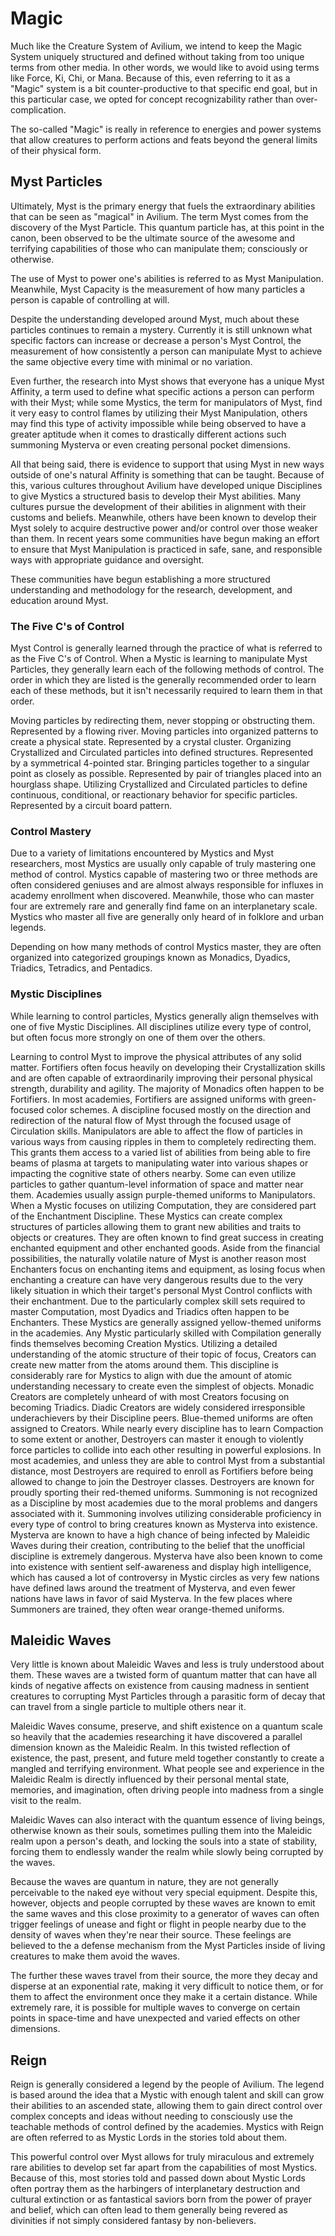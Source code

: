 
# Magic

Much like the Creature System of Avilium, we intend to keep the Magic System uniquely structured and defined without taking from too unique terms from other media. In other words, we would like to avoid using terms like Force, Ki, Chi, or Mana. Because of this, even referring to it as a "Magic" system is a bit counter-productive to that specific end goal, but in this particular case, we opted for concept recognizability rather than over-complication. 

The so-called "Magic" is really in reference to energies and power systems that allow creatures to perform actions and feats beyond the general limits of their physical form.

## Myst Particles
Ultimately, Myst is the primary energy that fuels the extraordinary abilities that can be seen as "magical" in Avilium. The term Myst comes from the discovery of the Myst Particle. This quantum particle has, at this point in the canon, been observed to be the ultimate source of the awesome and terrifying capabilities of those who can manipulate them; consciously or otherwise. 

The use of Myst to power one's abilities is referred to as Myst Manipulation. Meanwhile, Myst Capacity is the measurement of how many particles a person is capable of controlling at will. 

Despite the understanding developed around Myst, much about these particles continues to remain a mystery. Currently it is still unknown what specific factors can increase or decrease a person's Myst Control, the measurement of how consistently a person can manipulate Myst to achieve the same objective every time with minimal or no variation. 

Even further, the research into Myst shows that everyone has a unique Myst Affinity, a term used to define what specific actions a person can perform with their Myst; while some Mystics, the term for manipulators of Myst, find it very easy to control flames by utilizing their Myst Manipulation, others may find this type of activity impossible while being observed to have a greater aptitude when it comes to drastically different actions such summoning Mysterva or even creating personal pocket dimensions.

All that being said, there is evidence to support that using Myst in new ways outside of one's natural Affinity is something that can be taught. Because of this, various cultures throughout Avilium have developed unique Disciplines to give Mystics a structured basis to develop their Myst abilities. Many cultures pursue the development of their abilities in alignment with their customs and beliefs. Meanwhile, others have been known to develop their Myst solely to acquire destructive power and/or control over those weaker than them. In recent years some communities have begun making an effort to ensure that Myst Manipulation is practiced in safe, sane, and responsible ways with appropriate guidance and oversight.

These communities have begun establishing a more structured understanding and methodology for the research, development, and education around Myst.

### The Five C's of Control
Myst Control is generally learned through the practice of what is referred to as the Five C's of Control. When a Mystic is learning to manipulate Myst Particles, they generally learn each of the following methods of control. The order in which they are listed is the generally recommended order to learn each of these methods, but it isn't necessarily required to learn them in that order.

<Tabs>
  <TabItem value="circulation" label="Circulation" default>Moving particles by redirecting them, never stopping or obstructing them. Represented by a flowing river.</TabItem>
  <TabItem value="crystallization" label="Crystallization">Moving particles into organized patterns to create a physical state. Represented by a crystal cluster.</TabItem>
  <TabItem value="compilation" label="Compilation">Organizing Crystallized and Circulated particles into defined structures. Represented by a symmetrical 4-pointed star.</TabItem>
  <TabItem value="compaction" label="Compaction">Bringing particles together to a singular point as closely as possible. Represented by pair of triangles placed into an hourglass shape.</TabItem>
  <TabItem value="computation" label="Computation">Utilizing Crystallized and Circulated particles to define continuous, conditional, or reactionary behavior for specific particles. Represented by a circuit board pattern.</TabItem>
</Tabs>

### Control Mastery

Due to a variety of limitations encountered by Mystics and Myst researchers, most Mystics are usually only capable of truly mastering one method of control. Mystics capable of mastering two or three methods are often considered geniuses and are almost always responsible for influxes in academy enrollment when discovered. Meanwhile, those who can master four are extremely rare and generally find fame on an interplanetary scale. Mystics who master all five are generally only heard of in folklore and urban legends.

Depending on how many methods of control Mystics master, they are often organized into categorized groupings known as Monadics, Dyadics, Triadics, Tetradics, and Pentadics.

### Mystic Disciplines

While learning to control particles, Mystics generally align themselves with one of five Mystic Disciplines. All disciplines utilize every type of control, but often focus more strongly on one of them over the others. 

<Tabs>
  <TabItem value="fortification" label="Fortification" default>
Learning to control Myst to improve the physical attributes of any solid matter. Fortifiers often focus heavily on developing their Crystallization skills and are often capable of extraordinarily improving their personal physical strength, durability and agility. The majority of Monadics often happen to be Fortifiers. In most academies, Fortifiers are assigned uniforms with green-focused color schemes. 
  </TabItem>
  <TabItem value="manipulation" label="Manipulation">
A discipline focused mostly on the direction and redirection of the natural flow of Myst through the focused usage of Circulation skills. Manipulators are able to affect the flow of particles in various ways from causing ripples in them to completely redirecting them. This grants them access to a varied list of abilities from being able to fire beams of plasma at targets to manipulating water into various shapes or impacting the cognitive state of others nearby. Some can even utilize particles to gather quantum-level information of space and matter near them. Academies usually assign purple-themed uniforms to Manipulators.
  </TabItem>
  <TabItem value="enchantment" label="Enchantment">
When a Mystic focuses on utilizing Computation, they are considered part of the Enchantment Discipline. These Mystics can create complex structures of particles allowing them to grant new abilities and traits to objects or creatures. They are often known to find great success in creating enchanted equipment and other enchanted goods. Aside from the financial possibilities, the naturally volatile nature of Myst is another reason most Enchanters focus on enchanting items and equipment, as losing focus when enchanting a creature can have very dangerous results due to the very likely situation in which their target's personal Myst Control conflicts with their enchantment. Due to the particularly complex skill sets required to master Computation, most Dyadics and Triadics often happen to be Enchanters. These Mystics are generally assigned yellow-themed uniforms in the academies.
  </TabItem>
  <TabItem value="creation" label="Creation">
Any Mystic particularly skilled with Compilation generally finds themselves becoming Creation Mystics. Utilizing a detailed understanding of the atomic structure of their topic of focus, Creators can create new matter from the atoms around them. This discipline is considerably rare for Mystics to align with due the amount of atomic understanding necessary to create even the simplest of objects. Monadic Creators are completely unheard of with most Creators focusing on becoming Triadics. Diadic Creators are widely considered irresponsible underachievers by their Discipline peers. Blue-themed uniforms are often assigned to Creators.
  </TabItem>
  <TabItem value="destruction" label="Destruction">
While nearly every discipline has to learn Compaction to some extent or another, Destroyers can master it enough to violently force particles to collide into each other resulting in powerful explosions. In most academies, and unless they are able to control Myst from a substantial distance, most Destroyers are required to enroll as Fortifiers before being allowed to change to join the Destroyer classes. Destroyers are known for proudly sporting their red-themed uniforms.
  </TabItem>
  <TabItem value="summoning" label="Summoning">
Summoning is not recognized as a Discipline by most academies due to the moral problems and dangers associated with it. Summoning involves utilizing considerable proficiency in every type of control to bring creatures known as Mysterva into existence. Mysterva are known to have a high chance of being infected by Maleidic Waves during their creation, contributing to the belief that the unofficial discipline is extremely dangerous. Mysterva have also been known to come into existence with sentient self-awareness and display high intelligence, which has caused a lot of controversy in Mystic circles as very few nations have defined laws around the treatment of Mysterva, and even fewer nations have laws in favor of said Mysterva. In the few places where Summoners are trained, they often wear orange-themed uniforms.
  </TabItem>
</Tabs>

## Maleidic Waves

Very little is known about Maleidic Waves and less is truly understood about them. These waves are a twisted form of quantum matter that can have all kinds of negative affects on existence from causing madness in sentient creatures to corrupting Myst Particles through a parasitic form of decay that can travel from a single particle to multiple others near it.

Maleidic Waves consume, preserve, and shift existence on a quantum scale so heavily that the academies researching it have discovered a parallel dimension known as the Maleidic Realm. In this twisted reflection of existence, the past, present, and future meld together constantly to create a mangled and terrifying environment. What people see and experience in the Maleidic Realm is directly influenced by their personal mental state, memories, and imagination, often driving people into madness from a single visit to the realm.

Maleidic Waves can also interact with the quantum essence of living beings, otherwise known as their souls, sometimes pulling them into the Maleidic realm upon a person's death, and locking the souls into a state of stability, forcing them to endlessly wander the realm while slowly being corrupted by the waves.

Because the waves are quantum in nature, they are not generally perceivable to the naked eye without very special equipment. Despite this, however, objects and people corrupted by these waves are known to emit the same waves and this close proximity to a generator of waves can often trigger feelings of unease and fight or flight in people nearby due to the density of waves when they're near their source. These feelings are believed to the a defense mechanism from the Myst Particles inside of living creatures to make them avoid the waves.

The further these waves travel from their source, the more they decay and disperse at an exponential rate, making it very difficult to notice them, or for them to affect the environment once they make it a certain distance. While extremely rare, it is possible for multiple waves to converge on certain points in space-time and have unexpected and varied effects on other dimensions.

## Reign

Reign is generally considered a legend by the people of Avilium. The legend is based around the idea that a Mystic with enough talent and skill can grow their abilities to an ascended state, allowing them to gain direct control over complex concepts and ideas without needing to consciously use the teachable methods of control defined by the academies. Mystics with Reign are often referred to as Mystic Lords in the stories told about them.

This powerful control over Myst allows for truly miraculous and extremely rare abilities to develop set far apart from the capabilities of most Mystics. Because of this, most stories told and passed down about Mystic Lords often portray them as the harbingers of interplanetary destruction and cultural extinction or as fantastical saviors born from the power of prayer and belief, which can often lead to them generally being revered as divinities if not simply considered fantasy by non-believers.